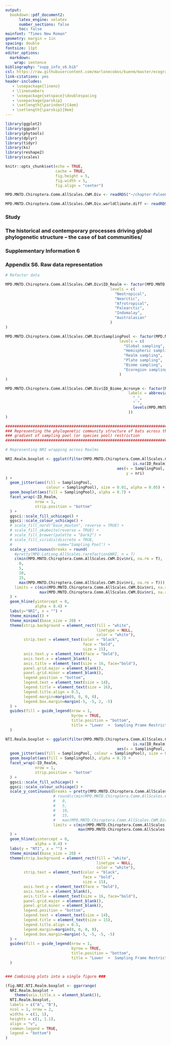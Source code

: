 ```yaml
---
output:
  bookdown::pdf_document2:
      latex_engine: xelatex
      number_sections: false
      toc: false
mainfont: "Times New Roman"
geometry: margin = 1in
spacing: double
fontsize: 11pt
editor_options:
  markdown:
    wrap: sentence
bibliography: "supp_info_s6.bib"
csl: https://raw.githubusercontent.com/marlonecobos/kuenm/master/ecography.csl
link-citations: yes
header-includes:
   - \usepackage{lineno}
   - \linenumbers
   - \usepackage{setspace}\doublespacing
   - \usepackage{parskip}
   - \setlength{\parindent}{4em}
   - \setlength{\parskip}{0em}
---
```


```r
library(ggplot2)
library(ggpubr)
library(phytools)
library(dplyr)
library(tidyr)
library(ks)
library(reshape2)
library(scales)

knitr::opts_chunk$set(echo = TRUE,
                      cache = TRUE,
                      fig.height = 5,
                      fig.width = 5,
                      fig.align = "center")

MPD.MNTD.Chiroptera.Comm.AllScales.CWM.Div <- readRDS("~/chapter-PaleoClimPoolCommDivPhyloStruct/R1/data/matrices/MPD.MNTD.Chiroptera.Comm.AllScales.CWM.Div.rds")

MPD.MNTD.Chiroptera.Comm.AllScales.CWM.Div.worldClimate.diff <- readRDS("~/chapter-PaleoClimPoolCommDivPhyloStruct/R1/data/matrices/MPD.MNTD.LatLong.AllScales.worldClimate.diff.rds")
```

### Study
### The historical and contemporary processes driving global phylogenetic structure – the case of bat communities/

### Supplementary Information 6

### Appendix S6. Raw data representation

```r
# Refactor data

MPD.MNTD.Chiroptera.Comm.AllScales.CWM.Div$ID_Realm <- factor(MPD.MNTD.Chiroptera.Comm.AllScales.CWM.Div$ID_Realm,
                                              levels = c(
                                                "Neotropical",
                                                "Nearctic",
                                                "Afrotropical",
                                                "Palearctic",
                                                "Indomalay",
                                                "Australasian"
                                              )
)

MPD.MNTD.Chiroptera.Comm.AllScales.CWM.Div$SamplingPool <- factor(MPD.MNTD.Chiroptera.Comm.AllScales.CWM.Div$SamplingPool,
                                                  levels = c(
                                                    "Global sampling",
                                                    "Hemispheric sampling",
                                                    "Realm sampling",
                                                    "Plate sampling",
                                                    "Biome sampling",
                                                    "Ecoregion sampling"
                                                  )
)

MPD.MNTD.Chiroptera.Comm.AllScales.CWM.Div$ID_Biome_Acronym <- factor(MPD.MNTD.Chiroptera.Comm.AllScales.CWM.Div$ID_Biome,
                                                      labels = abbreviate(gsub(
                                                        "_",
                                                        " ",
                                                        levels(MPD.MNTD.Chiroptera.Comm.AllScales.CWM.Div$ID_Biome)
                                                      ))
)
```


```r
############################################################################ 
### Representing the phylogenetic community structure of bats across the ###
### gradient of sampling pool (or species pool) restriction              ###
############################################################################

# Representing NRI wrapping across Realms

NRI.Realm.boxplot <- ggplot(filter(MPD.MNTD.Chiroptera.Comm.AllScales.CWM.Div,
                                                        is.na(ID_Realm) == FALSE),
                                                 aes(x = SamplingPool, 
                                                     y = nri)
) +
  geom_jitter(aes(fill = SamplingPool, 
                  colour = SamplingPool), size = 0.01, alpha = 0.05) +
  geom_boxplot(aes(fill = SamplingPool), alpha = 0.7) +
  facet_wrap(~ID_Realm,
             nrow = 1,
             strip.position = "bottom"
  ) +
  ggsci::scale_fill_uchicago() +
  ggsci::scale_colour_uchicago() +
  # scale_fill_nord("baie_mouton", reverse = TRUE) +
  # scale_fill_okabeito(reverse = TRUE) +
  # scale_fill_brewer(palette = "Dark2") +
  # scale_fill_viridis(discrete = TRUE,
  #                    name="Sampling Pool") +
  scale_y_continuous(breaks = round(
    #pretty(MPD.LatLong.AllScales.rarefaction$NRI, n = 7)
    c(min(MPD.MNTD.Chiroptera.Comm.AllScales.CWM.Div$nri, na.rm = T),
      0,
      5,
      10,
      15,
      max(MPD.MNTD.Chiroptera.Comm.AllScales.CWM.Div$nri, na.rm = T))),
    limits = c(min(MPD.MNTD.Chiroptera.Comm.AllScales.CWM.Div$nri, na.rm = T) - 0.1,
               max(MPD.MNTD.Chiroptera.Comm.AllScales.CWM.Div$nri, na.rm = T) + 0.1)
  ) +
  geom_hline(yintercept = 0,
             alpha = 0.4) +
  labs(y="NRI", x = "") +
  theme_minimal() +
  theme_minimal(base_size = 20) +
  theme(strip.background = element_rect(fill = "white",
                                        linetype = NULL,
                                        color = "white"),
        strip.text = element_text(color = "black",
                                  face = "bold",
                                  size = 15),
        axis.text.y = element_text(face = "bold"),
        axis.text.x = element_blank(),
        axis.title = element_text(size = 16, face="bold"),
        panel.grid.major = element_blank(),
        panel.grid.minor = element_blank(),
        legend.position = "bottom",
        legend.text = element_text(size = 14),
        legend.title = element_text(size = 16),
        legend.title.align = 0.5,
        legend.margin=margin(0, 0, 0, 0),
        legend.box.margin=margin(-5, -5, 2, -5)
  ) +   
  guides(fill = guide_legend(nrow = 1, 
                             byrow = TRUE,
                             title.position = "bottom",
                             title = "Lower  ⬅  Sampling Prame Restriction  ➡  Higher",)
  )

NTI.Realm.boxplot <- ggplot(filter(MPD.MNTD.Chiroptera.Comm.AllScales.CWM.Div,
                                                        is.na(ID_Realm) == FALSE),
                                                 aes(x = SamplingPool, y = nti)) +
  geom_jitter(aes(fill = SamplingPool, colour = SamplingPool), size = 0.01, alpha = 0.2) +
  geom_boxplot(aes(fill = SamplingPool), alpha = 0.7) +
  facet_wrap(~ID_Realm,
             nrow = 1,
             strip.position = "bottom"
  ) +
  ggsci::scale_fill_uchicago() +
  ggsci::scale_colour_uchicago() +
  scale_y_continuous(breaks = pretty(MPD.MNTD.Chiroptera.Comm.AllScales.CWM.Div$nti, n = 5),
                     # round(c(min(MPD.MNTD.Chiroptera.Comm.AllScales.CWM.Div$nti, na.rm = T),
                     #   0,
                     #   5,
                     #   10,
                     #   15,
                     #   max(MPD.MNTD.Chiroptera.Comm.AllScales.CWM.Div$nti, na.rm = T)))),
                     limits = c(min(MPD.MNTD.Chiroptera.Comm.AllScales.CWM.Div$nti, na.rm = T) - 0.1,
                                max(MPD.MNTD.Chiroptera.Comm.AllScales.CWM.Div$nti, na.rm = T) + 0.1)
  ) +
  geom_hline(yintercept = 0,
             alpha = 0.4) +
  labs(y = "NTI", x = "") +
  theme_minimal(base_size = 20) +
  theme(strip.background = element_rect(fill = "white",
                                        linetype = NULL,
                                        color = "white"),
        strip.text = element_text(color = "black",
                                  face = "bold",
                                  size = 15),
        axis.text.y = element_text(face = "bold"),
        axis.text.x = element_blank(),
        axis.title = element_text(size = 16, face="bold"),
        panel.grid.major = element_blank(),
        panel.grid.minor = element_blank(),
        legend.position = "bottom",
        legend.text = element_text(size = 14),
        legend.title = element_text(size = 15),
        legend.title.align = 0.5,
        legend.margin=margin(0, 0, 0, 0),
        legend.box.margin=margin(-5, -5, -5, -5)
  ) +
  guides(fill = guide_legend(nrow = 1, 
                             byrow = TRUE,
                             title.position = "bottom",
                             title = "Lower  ⬅  Sampling Frame Restriction  ➡  Higher",)
  )


### Combining plots into a single figure ###

(fig.NRI.NTI.Realm.boxplot <- ggarrange(
  NRI.Realm.boxplot +
    theme(axis.title.x = element_blank()), 
  NTI.Realm.boxplot,
  labels = c("A", "B"),
  ncol = 1, nrow = 2,
  widths = c(1, 1),
  heights = c(1, 1.1),
  align = "v",
  common.legend = TRUE,
  legend = "bottom")
)
```


